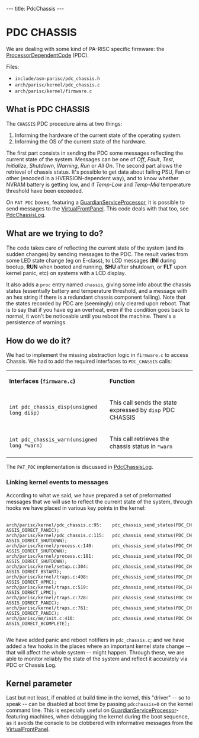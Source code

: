 ---
title: PdcChassis
---

= PDC CHASSIS =

We are dealing with some kind of PA-RISC specific firmware: the [[ProcessorDependentCode]] (PDC).

Files:
* <tt>include/asm-parisc/pdc_chassis.h</tt>
* <tt>arch/parisc/kernel/pdc_chassis.c</tt>
* <tt>arch/parisc/kernel/firmware.c</tt>

== What is PDC CHASSIS ==

The <tt>CHASSIS</tt> PDC procedure aims at two things:

# Informing the hardware of the current state of the operating system.
# Informing the OS of the current state of the hardware.

The first part consists in sending the PDC some messages reflecting the current state of the system. Messages can be one of ''Off'', ''Fault'', ''Test'', ''Initialize'', ''Shutdown'', ''Warning'', ''Run'' or ''All On''. The second part allows the retrieval of chassis status. It's possible to get data about failing PSU, Fan or other (encoded in a HVERSION-dependent way), and to know whether NVRAM battery is getting low, and if ''Temp-Low'' and ''Temp-Mid'' temperature threshold have been exceeded.

On <tt>PAT PDC</tt> boxes, featuring a [[GuardianServiceProcessor]], it is possible to send messages to the [[VirtualFrontPanel]]. This code deals with that too, see [[PdcChassisLog]].

== What are we trying to do? ==

The code takes care of reflecting the current state of the system (and its sudden changes) by sending messages to the PDC. The result varies from some LED state change (eg on E-class), to LCD messages ('''INI''' during bootup, '''RUN''' when booted and running, '''SHU''' after shutdown, or '''FLT''' upon kernel panic, etc) on systems with a LCD display.

It also adds a <tt>proc</tt> entry named <tt>chassis</tt>, giving some info about the chassis status (essentially battery and temperature threshold, and a message with an hex string if there is a redundant chassis component failing). Note that the states recorded by PDC are (seemingly) only cleared upon reboot. That is to say that if you have eg an overheat, even if the condition goes back to normal, it won't be noticeable until you reboot the machine. There's a persistence of warnings.

== How do we do it? ==

We had to implement the missing abstraction logic in <tt>firmware.c</tt> to access Chassis. We had to add the required interfaces to <tt>PDC_CHASSIS</tt> calls:

{| class="wikitable"
|-
| '''Interfaces (<tt>firmware.c</tt>)'''
| '''Function'''
|-
| <code>int pdc_chassis_disp(unsigned long disp)</code>
| This call sends the state expressed by <tt>disp</tt> PDC CHASSIS
|-
| <code>int pdc_chassis_warn(unsigned long *warn)</code>
| This call retrieves the chassis status in <tt>*warn</tt>
|}

The <tt>PAT_PDC</tt> implementation is discussed in [[PdcChassisLog]].

=== Linking kernel events to messages ===

According to what we said, we have prepared a set of preformatted messages that we will use to reflect the current state of the system, through hooks we have placed in various key points in the kernel:

 <nowiki>
arch/parisc/kernel/pdc_chassis.c:95:    pdc_chassis_send_status(PDC_CHASSIS_DIRECT_PANIC);
arch/parisc/kernel/pdc_chassis.c:115:   pdc_chassis_send_status(PDC_CHASSIS_DIRECT_SHUTDOWN);
arch/parisc/kernel/process.c:140:       pdc_chassis_send_status(PDC_CHASSIS_DIRECT_SHUTDOWN);
arch/parisc/kernel/process.c:181:       pdc_chassis_send_status(PDC_CHASSIS_DIRECT_SHUTDOWN);
arch/parisc/kernel/setup.c:304:         pdc_chassis_send_status(PDC_CHASSIS_DIRECT_BSTART);
arch/parisc/kernel/traps.c:498:         pdc_chassis_send_status(PDC_CHASSIS_DIRECT_HPMC);
arch/parisc/kernel/traps.c:519:         pdc_chassis_send_status(PDC_CHASSIS_DIRECT_LPMC);
arch/parisc/kernel/traps.c:728:         pdc_chassis_send_status(PDC_CHASSIS_DIRECT_PANIC);
arch/parisc/kernel/traps.c:761:         pdc_chassis_send_status(PDC_CHASSIS_DIRECT_PANIC);
arch/parisc/mm/init.c:410:              pdc_chassis_send_status(PDC_CHASSIS_DIRECT_BCOMPLETE);
 </nowiki>

We have added panic and reboot notifiers in <tt>pdc_chassis.c</tt>; and we have added a few hooks in the places where an important kernel state change -- that will affect the whole system -- might happen. Through these, we are able to monitor reliably the state of the system and reflect it accurately via PDC or Chassis Log.

== Kernel parameter ==

Last but not least, if enabled at build time in the kernel, this "driver" -- so to speak -- can be disabled at boot time by passing <tt>pdcchassis=0</tt> on the kernel command line. This is especially useful on [[GuardianServiceProcessor]]-featuring machines, when debugging the kernel during the boot sequence, as it avoids the console to be clobbered with informative messages from the [[VirtualFrontPanel]].